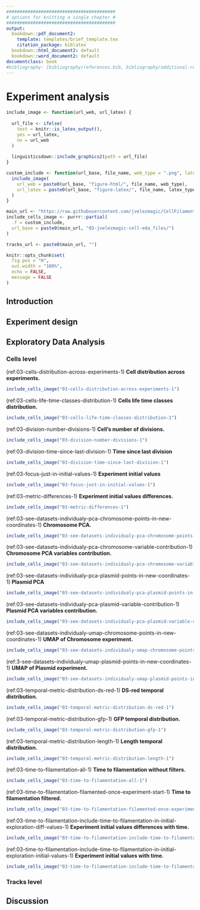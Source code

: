 ```yaml
---
#########################################
# options for knitting a single chapter #
#########################################
output:
  bookdown::pdf_document2:
    template: templates/brief_template.tex
    citation_package: biblatex
  bookdown::html_document2: default
  bookdown::word_document2: default
documentclass: book
#bibliography: [bibliography/references.bib, bibliography/additional-references.bib]
---
```


# Experiment analysis

\minitoc <!-- this will include a mini table of contents-->

```r
include_image <- function(url_web, url_latex) {
  
  url_file <- ifelse(
    test = knitr::is_latex_output(),
    yes = url_latex,
    no = url_web
  )
  
  linguisticsdown::include_graphics2(path = url_file)
}

custom_include <- function(url_base, file_name, web_type = ".png", latex_type = ".pdf") {
  include_image(
    url_web = paste0(url_base, "figure-html/", file_name, web_type),
    url_latex = paste0(url_base, "figure-latex/", file_name, latex_type)
  )
}

main_url <- "https://raw.githubusercontent.com/jvelezmagic/CellFilamentationAnalysis/main/_bookdown_files/"
include_cells_image <- purrr::partial(
  .f = custom_include,
  url_base = paste0(main_url, "03-jvelezmagic-cell-eda_files/")
)

tracks_url <- paste0(main_url, "")

knitr::opts_chunk$set(
  fig.pos = "H",
  out.width = "100%",
  echo = FALSE,
  message = FALSE
)
```


## Introduction

## Experiment design

## Exploratory Data Analysis

### Cells level

(ref:03-cells-distribution-across-experiments-1) **Cell distribution across experiments.**

```r
include_cells_image("03-cells-distribution-across-experiments-1")
```

(ref:03-cells-life-time-classes-distribution-1) **Cells life time classes distribution.**

```r
include_cells_image("03-cells-life-time-classes-distribution-1")
```

(ref:03-division-number-divisions-1) **Cell's number of divisions.**

```r
include_cells_image("03-division-number-divisions-1")
```

(ref:03-division-time-since-last-division-1) **Time since last division**

```r
include_cells_image("03-division-time-since-last-division-1")
```

(ref:03-focus-just-in-initial-values-1) **Experiment initial values**

```r
include_cells_image("03-focus-just-in-initial-values-1")
```

(ref:03-metric-differences-1) **Experiment initial values differences.**

```r
include_cells_image("03-metric-differences-1")
```

(ref:03-see-datasets-individualy-pca-chromosome-points-in-new-coordinates-1) **Chromosome PCA.**

```r
include_cells_image("03-see-datasets-individualy-pca-chromosome-points-in-new-coordinates-1")
```

(ref:03-see-datasets-individualy-pca-chromosome-variable-contribution-1) **Chromosome PCA variables contribution.**

```r
include_cells_image("03-see-datasets-individualy-pca-chromosome-variable-contribution-1")
```

(ref:03-see-datasets-individualy-pca-plasmid-points-in-new-coordinates-1) **Plasmid PCA**

```r
include_cells_image("03-see-datasets-individualy-pca-plasmid-points-in-new-coordinates-1")
```

(ref:03-see-datasets-individualy-pca-plasmid-variable-contribution-1) **Plasmid PCA variables contribution.**

```r
include_cells_image("03-see-datasets-individualy-pca-plasmid-variable-contribution-1")
```

(ref:03-see-datasets-individualy-umap-chromosome-points-in-new-coordinates-1) **UMAP of Chromosome experiment.**

```r
include_cells_image("03-see-datasets-individualy-umap-chromosome-points-in-new-coordinates-1")
```

(ref:3-see-datasets-individualy-umap-plasmid-points-in-new-coordinates-1) **UMAP of Plasmid experiment.**

```r
include_cells_image("03-see-datasets-individualy-umap-plasmid-points-in-new-coordinates-1")
```

(ref:03-temporal-metric-distribution-ds-red-1) **DS-red temporal distribution.**

```r
include_cells_image("03-temporal-metric-distribution-ds-red-1")
```

(ref:03-temporal-metric-distribution-gfp-1) **GFP temporal distribution.**

```r
include_cells_image("03-temporal-metric-distribution-gfp-1")
```

(ref:03-temporal-metric-distribution-length-1) **Length temporal distribution.**

```r
include_cells_image("03-temporal-metric-distribution-length-1")
```

(ref:03-time-to-filamentation-all-1) **Time to filamentation without filters.**

```r
include_cells_image("03-time-to-filamentation-all-1")
```

(ref:03-time-to-filamentation-filamented-once-experiment-start-1) **Time to filamentation filtered.**

```r
include_cells_image("03-time-to-filamentation-filamented-once-experiment-start-1")
```

(ref:03-time-to-filamentation-include-time-to-filamentation-in-initial-exploration-diff-values-1) **Experiment initial values differences with time.**

```r
include_cells_image("03-time-to-filamentation-include-time-to-filamentation-in-initial-exploration-diff-values-1")
```

(ref:03-time-to-filamentation-include-time-to-filamentation-in-initial-exploration-initial-values-1) **Experiment initial values with time.**

```r
include_cells_image("03-time-to-filamentation-include-time-to-filamentation-in-initial-exploration-initial-values-1")
```




### Tracks level

## Discussion